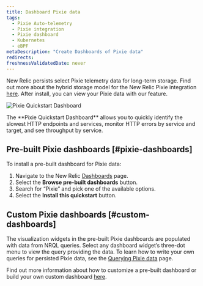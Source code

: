 ```yaml
---
title: Dashboard Pixie data
tags:
  - Pixie Auto-telemetry
  - Pixie integration
  - Pixie dashboard
  - Kubernetes
  - eBPF
metaDescription: "Create Dashboards of Pixie data"
redirects:
freshnessValidatedDate: never
---
```



New Relic persists select Pixie telemetry data for long-term storage. Find out more about the hybrid storage model for the New Relic Pixie integration [here](/docs/kubernetes-pixie/auto-telemetry-pixie/understand-use-data/overview). After install, you can view your Pixie data with our <InlinePopover type="dashboards" /> feature.

<img
  title="Pixie Quickstart Dashboard"
  alt="Pixie Quickstart Dashboard"
  src={pixieDashboard}
/>

<figcaption>
  The <DNT>**Pixie Quickstart Dashboard**</DNT> allows you to quickly identify the slowest HTTP endpoints and services, monitor HTTP errors by service and target, and see throughput by service.
</figcaption>


## Pre-built Pixie dashboards [#pixie-dashboards]

To install a pre-built dashboard for Pixie data:

1. Navigate to the New Relic [Dashboards](https://one.newrelic.com/dashboards) page.
2. Select the <DNT>**Browse pre-built dashboards**</DNT> button.
3. Search for “Pixie” and pick one of the available options.
4. Select the <DNT>**Install this quickstart**</DNT> button.

## Custom Pixie dashboards [#custom-dashboards]

The visualization widgets in the pre-built Pixie dashboards are populated with data from NRQL queries. Select any dashboard widget’s three-dot menu to view the query providing the data. To learn how to write your own queries for persisted Pixie data, see the [Querying Pixie data](/docs/kubernetes-pixie/auto-telemetry-pixie/understand-use-data/query-pixie-data) page.

Find out more information about how to customize a pre-built dashboard or build your own custom dashboard [here](/docs/query-your-data/explore-query-data/dashboards/introduction-dashboards).
